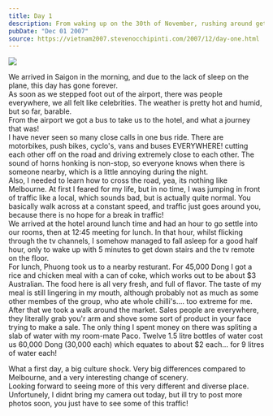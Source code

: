 ```yaml
---
title: Day 1
description: From waking up on the 30th of November, rushing around getting last minute things and packing, then going to the airport to catch a 12:45 a...
pubDate: "Dec 01 2007"
source: https://vietnam2007.stevenocchipinti.com/2007/12/day-one.html
---
```



<Img originalAspectRatio src="2007-vietnam-cambodia/e0sncofg1zcsuounn0in" />

We arrived in Saigon in the morning, and due to the lack of sleep on the plane, this day has gone forever.  
As soon as we stepped foot out of the airport, there was people everywhere, we all felt like celebrities. The weather is pretty hot and humid, but so far, barable.  
From the airport we got a bus to take us to the hotel, and what a journey that was!  
I have never seen so many close calls in one bus ride. There are motorbikes, push bikes, cyclo's, vans and buses EVERYWHERE! cutting each other off on the road and driving extremely close to each other. The sound of horns honking is non-stop, so everyone knows when there is someone nearby, which is a little annoying during the night.  
Also, I needed to learn how to cross the road, yea, its nothing like Melbourne. At first I feared for my life, but in no time, I was jumping in front of traffic like a local, which sounds bad, but is actually quite normal. You basically walk across at a constant speed, and traffic just goes around you, because there is no hope for a break in traffic!  
We arrived at the hotel around lunch time and had an hour to go settle into our rooms, then at 12:45 meeting for lunch. In that hour, whilst flicking through the tv channels, I somehow managed to fall asleep for a good half hour, only to wake up with 5 minutes to get down stairs and the tv remote on the floor.  
For lunch, Phuong took us to a nearby resturant. For 45,000 Dong I got a rice and chicken meal with a can of coke, which works out to be about $3 Australian. The food here is all very fresh, and full of flavor. The taste of my meal is still lingering in my mouth, although probably not as much as some other membes of the group, who ate whole chilli's.... too extreme for me.  
After that we took a walk around the market. Sales people are everywhere, they literally grab you'r arm and shove some sort of product in your face trying to make a sale. The only thing I spent money on there was spliting a slab of water with my room-mate Paco. Twelve 1.5 litre bottles of water cost us 60,000 Dong (30,000 each) which equates to about $2 each... for 9 litres of water each!

What a first day, a big culture shock. Very big differences compared to Melbourne, and a very interesting change of scenery.  
Looking forward to seeing more of this very different and diverse place.  
Unfortunely, I didnt bring my camera out today, but ill try to post more photos soon, you just have to see some of this traffic!
